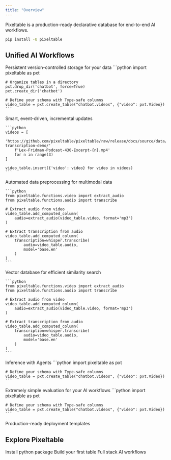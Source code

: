 ```yaml
---
title: "Overview"
---
```


Pixeltable is a production-ready declarative database for end-to-end AI workflows.

```bash
pip install -U pixeltable
```
## Unified AI Workflows
<AccordionGroup>
  <Accordion title="Storage" icon="hard-drive">
    Persistent version-controlled storage for your data
    ```python
    import pixeltable as pxt

    # Organize tables in a directory
    pxt.drop_dir('chatbot', force=True)
    pxt.create_dir('chatbot')

    # Define your schema with Type-safe columns
    video_table = pxt.create_table("chatbot.videos", {"video": pxt.Video})
    ```
  </Accordion>

  <Accordion title="Incremental Updates" icon="tower-broadcast">
    Smart, event-driven, incremental updates

    ```python
    videos = [
        'https://github.com/pixeltable/pixeltable/raw/release/docs/source/data/audio-transcription-demo/'
        f'Lex-Fridman-Podcast-430-Excerpt-{n}.mp4'
        for n in range(3)
    ]

    video_table.insert({'video': video} for video in videos)
    ```
  </Accordion>    

  <Accordion title="Multimodal Preprocessing" icon="wand-magic-sparkles">
    Automated data preprocessing for multimodal data

    ```python
    from pixeltable.functions.video import extract_audio
    from pixeltable.functions.audio import transcribe

    # Extract audio from video
    video_table.add_computed_column(
        audio=extract_audio(video_table.video, format='mp3')
    )

    # Extract transcription from audio
    video_table.add_computed_column(
        transcription=whisper.transcribe(
            audio=video_table.audio,
            model='base.en'
        )
    )    
    ```
  </Accordion>

  <Accordion title="Built-in Vector Database" icon="layer-group">
    Vector database for efficient similarity search

    ```python
    from pixeltable.functions.video import extract_audio
    from pixeltable.functions.audio import transcribe

    # Extract audio from video
    video_table.add_computed_column(
        audio=extract_audio(video_table.video, format='mp3')
    )

    # Extract transcription from audio
    video_table.add_computed_column(
        transcription=whisper.transcribe(
            audio=video_table.audio,
            model='base.en'
        )
    )    
    ```
  </Accordion>

  <Accordion title="Agent Workflows" icon="robot">
    Inference with Agents
    ```python
    import pixeltable as pxt

    # Define your schema with Type-safe columns
    video_table = pxt.create_table("chatbot.videos", {"video": pxt.Video})
    ```
  </Accordion>

  <Accordion title="Evals" icon="square-poll-vertical">
    Extremely simple evaluation for your AI workflows
    ```python
    import pixeltable as pxt

    # Define your schema with Type-safe columns
    video_table = pxt.create_table("chatbot.videos", {"video": pxt.Video})
    ```
  </Accordion>

  <Accordion title="Deploy" icon="rocket">
    Production-ready deployment templates
  </Accordion>  

</AccordionGroup>

## Explore Pixeltable

<CardGroup cols={3}>
  <Card title="Installation" icon="download">
    Install python package
  </Card>
  <Card title="Quick Start" icon="play">
    Build your first table
  </Card>
  <Card title="Examples" icon="lightbulb">
    Full stack AI workflows
  </Card>  
</CardGroup>
